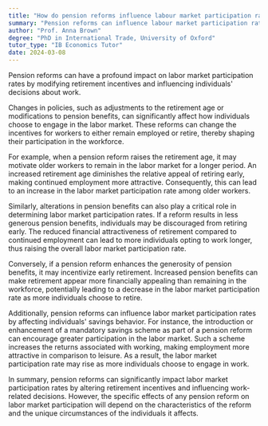 ```yaml
---
title: "How do pension reforms influence labour market participation rates?"
summary: "Pension reforms can influence labour market participation rates by altering retirement incentives and affecting individuals' work decisions."
author: "Prof. Anna Brown"
degree: "PhD in International Trade, University of Oxford"
tutor_type: "IB Economics Tutor"
date: 2024-03-08
---
```


Pension reforms can have a profound impact on labor market participation rates by modifying retirement incentives and influencing individuals' decisions about work.

Changes in policies, such as adjustments to the retirement age or modifications to pension benefits, can significantly affect how individuals choose to engage in the labor market. These reforms can change the incentives for workers to either remain employed or retire, thereby shaping their participation in the workforce.

For example, when a pension reform raises the retirement age, it may motivate older workers to remain in the labor market for a longer period. An increased retirement age diminishes the relative appeal of retiring early, making continued employment more attractive. Consequently, this can lead to an increase in the labor market participation rate among older workers.

Similarly, alterations in pension benefits can also play a critical role in determining labor market participation rates. If a reform results in less generous pension benefits, individuals may be discouraged from retiring early. The reduced financial attractiveness of retirement compared to continued employment can lead to more individuals opting to work longer, thus raising the overall labor market participation rate.

Conversely, if a pension reform enhances the generosity of pension benefits, it may incentivize early retirement. Increased pension benefits can make retirement appear more financially appealing than remaining in the workforce, potentially leading to a decrease in the labor market participation rate as more individuals choose to retire.

Additionally, pension reforms can influence labor market participation rates by affecting individuals' savings behavior. For instance, the introduction or enhancement of a mandatory savings scheme as part of a pension reform can encourage greater participation in the labor market. Such a scheme increases the returns associated with working, making employment more attractive in comparison to leisure. As a result, the labor market participation rate may rise as more individuals choose to engage in work.

In summary, pension reforms can significantly impact labor market participation rates by altering retirement incentives and influencing work-related decisions. However, the specific effects of any pension reform on labor market participation will depend on the characteristics of the reform and the unique circumstances of the individuals it affects.
    